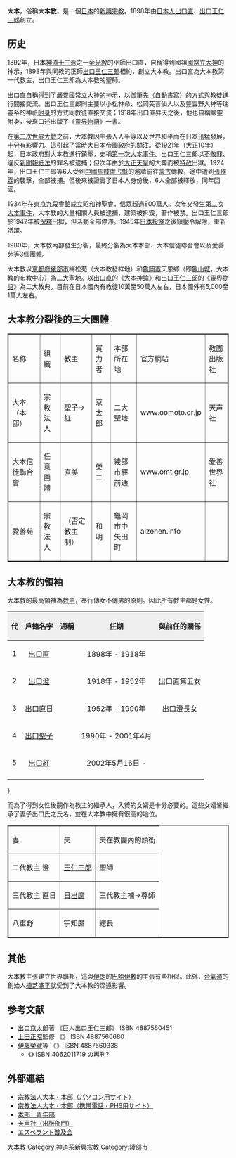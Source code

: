 {{Distinguish|苯教}}
{{japanese|japanese=大本|kana=おおもと|romaji=Oomoto}}
'''大本'''，俗稱'''大本教'''，是一個[[日本|日本]]的[[新興宗教|新興宗教]]。1898年由[[日本人|日本人]][[出口直|出口直]]、[[出口王仁三郎|出口王仁三郎]]創立。

==历史==
1892年，日本[[神道|神道]][[教派神道|十三派]]之一[[金光教|金光教]]的巫師出口直，自稱得到國祖[[國之常立神|國常立大神]]的神示，1898年與同教的巫師[[出口王仁三郎|出口王仁三郎]]相約，創立大本教。出口直為大本教第一代教主，出口王仁三郎為大本教的聖師。

出口直自稱得到了嚴靈國常立大神的神示，以御筆先（[[自動書寫|自動書寫]]）的方式與教徒進行間接交流。出口王仁三郎則主要以小松林命、松岡芙蓉仙人以及豐雲野大神等瑞靈系的神祇[[附身|附身]]的方式同教徒直接交流；1918年出口直昇天之後，他也自稱嚴靈附身，後來口述出版了《[[靈界物語|靈界物語]]》一書。

在[[第二次世界大戰|第二次世界大戰]]之前，大本教因主張人人平等以及世界和平而在日本迅猛發展，十分有影響力。這引起了當時[[大日本帝國|大日本帝國]]政府的關注。從1921年（[[大正|大正]]10年）起，日本政府對大本教進行鎮壓，史稱[[第一次大本事件|第一次大本事件]]。出口王仁三郎以[[不敬罪|不敬罪]]、違反[[新聞報紙法|新聞報紙法]]的罪名被逮捕；但次年由於[[大正天皇|大正天皇]]的大葬而被[[特赦|特赦]]出獄。1924年，出口王仁三郎等6人受到[[中國|中國]][[馬賊|馬賊]][[盧占魁|盧占魁]]的邀請前往[[蒙古|蒙古]]傳教，途中遭到[[張作霖|張作霖]]的襲擊，全部被捕。但後來被證實了日本人身份後，6人全部被釋放，同年回國。

1934年在[[東京|東京]][[九段會館|九段會館]]成立[[昭和神聖會|昭和神聖會]]，信眾超過800萬人。次年又發生[[第二次大本事件|第二次大本事件]]，大本教的大量相關人員被逮捕，建築被拆毀，著作被禁。出口王仁三郎於1942年被[[保釋|保釋]]出獄，但活動全部停滯。1945年[[日本投降|日本投降]]之後鎮壓令解除，重新活躍。

1980年，大本教內部發生分裂，最終分裂為大本本部、大本信徒聯合會以及愛善苑等3個團體。

大本教以[[京都府|京都府]][[綾部市|綾部市]]梅松苑（大本教發祥地）和[[龜岡市|龜岡市]]天恩鄉（即[[龜山城_(丹波國)|龜山城]]，大本教的布教中心）為二大聖地。以[[出口直|出口直]]的《[[大本神諭|大本神諭]]》和[[出口王仁三郎|出口王仁三郎]]的《[[靈界物語|靈界物語]]》為二大教典。目前在日本國內有教徒10萬至50萬人左右，日本國外有5,000至1萬人左右。

==大本教分裂後的三大團體==
<table border="2">
	<tr>
		<td>名称</td>
		<td>組織</td>
		<td>教主</td>
		<td>實力者</td>
		<td>本部所在地</td>
		<td>官方網站</td>
		<td>教團出版社</td>
	</tr>
	<tr>
		<td>大本（本部）</td>
		<td>宗教法人</td>
		<td>聖子→紅</td>
		<td>京太郎</td>
		<td>二大聖地</td>
		<td>www.oomoto.or.jp</td>
		<td>天声社</td>
	</tr>
	<tr>
		<td>大本信徒聯合會</td>
		<td>任意團體</td>
		<td>直美</td>
		<td>榮二</td>
		<td>綾部市驛前通</td>
		<td>www.omt.gr.jp</td>
		<td>愛善世界社</td>
	</tr>
	<tr>
		<td>愛善苑</td>
		<td>宗教法人</td>
		<td>（否定教主制）</td>
		<td>和明</td>
		<td>龜岡市中矢田町</td>
		<td>aizenen.info</td>
		<td>{{lang|ja|みいづ舎}}</td>
	</tr>
</table>
==大本教的領袖==
大本教的最高領袖為[[教主|教主]]，奉行傳女不傳男的原則。因此所有教主都是女性。
{| border=1 cellpadding=4 cellspacing=0
! align="center" style="background:#efefef;" | 代
! align="center" style="background:#efefef;" | 戶籍名字
! align="center" style="background:#efefef;" | 通稱
! align="center" style="background:#efefef;" | 任期
! align="center" style="background:#efefef;" | 與前任的關係
|- 
| 1 || [[出口直|出口直]] || {{lang|ja|出口なお}} || 1898年 - 1918年 || 
|-
| 2 || [[出口澄|出口澄]] || {{lang|ja|出口すみ}} || 1918年 - 1952年 || 出口直第五女 
|-
| 3 || [[出口直日|出口直日]] || || 1952年 - 1990年 || 出口澄長女 
|-
| 4 || [[出口聖子|出口聖子]] || || 1990年 - 2001年4月 || 
|-
| 5 || [[出口紅|出口紅]] || || 2002年5月16日 - ||
|-
|}} 

而為了得到女性後嗣作為教主的繼承人，入贅的女婿是十分必要的。這些女婿皆繼承了妻子出口氏之氏名，並在大本教中擁有很高的地位。<br />
<table  border="2">
	<tr>
		<td >妻</td>
		<td >夫</td>
		<td >夫在教團內的頭銜</td>
	</tr>
	<tr>
		<td>二代教主 澄</td>
		<td>[[出口王仁三郎|王仁三郎]]</td>
		<td>聖師</td>
	</tr>
	<tr>
		<td>三代教主 直日</td>
		<td>[[出口日出麿|日出麿]]</td>
		<td>三代教主補→尊師</td>
	</tr>
	<tr>
		<td>八重野</td>
		<td>宇知麿</td>
		<td>總長</td>
	</tr>
	
</table>

==其他==
大本教主張建立世界聯邦，這與[[伊朗|伊朗]]的[[巴哈伊教|巴哈伊教]]的主張有些相似。此外，[[合氣道|合氣道]]的創始人[[植芝盛平|植芝盛平]]就受到了大本教的深遠影響。

== 参考文献 ==
* [[出口京太郎|出口京太郎]]著 《巨人出口王仁三郎》 ISBN 4887560451
* [[上田正昭|上田正昭]]監修 《{{lang|ja|みろくの世 -出口王仁三郎の世界-}}》 ISBN 4887560680
* [[伊藤榮藏|伊藤榮藏]]等 《{{lang|ja|（大本教祖伝） 出口なお・出口王仁三郎の生涯}}》 ISBN 4887560338
** 《{{lang|ja|（新宗教創始者伝） 大本-出口なお・出口王仁三郎の生涯}}》 ISBN 4062011719 の再刊?

== 外部連結 ==
* [http://www.oomoto.or.jp/ 宗教法人大本・本部（パソコン用サイト）]{{Wayback|url=http://www.oomoto.or.jp/ |date=20110927063626 }}
* [http://www.oomoto.jp/ 宗教法人大本・本部（携帯電話・PHS用サイト）]{{Wayback|url=http://www.oomoto.jp/ |date=20120130192416 }}
* [http://www.oomotoseinenbu.jp/ 本部　青年部]{{Wayback|url=http://www.oomotoseinenbu.jp/ |date=20111022181415 }}
* [http://www.tenseisha.co.jp/ 天声社（出版部門）]{{Wayback|url=http://www.tenseisha.co.jp/ |date=20110818120303 }}
* [http://www.epa.jp/ エスペラント普及会]{{Wayback|url=http://www.epa.jp/ |date=20111023112150 }}

{{Authority control}}
[[Category:大本教|]]
[[Category:神道系新興宗教|Category:神道系新興宗教]]
[[Category:綾部市|Category:綾部市]]